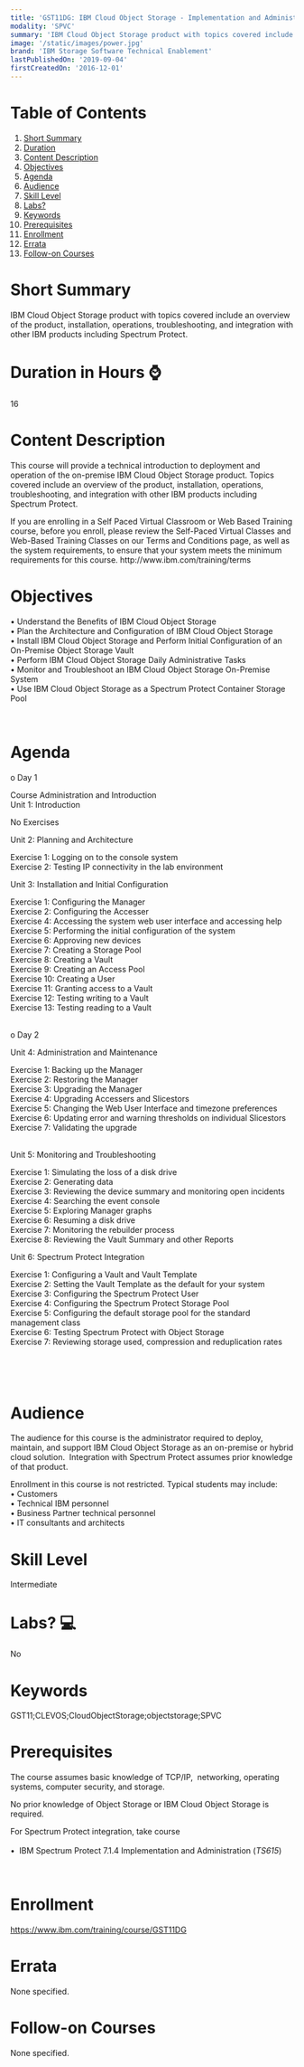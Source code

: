 ```yaml
---
title: 'GST11DG: IBM Cloud Object Storage - Implementation and Administration'
modality: 'SPVC'
summary: 'IBM Cloud Object Storage product with topics covered include an overview of the product, installation, operations, troubleshooting, and integration with other IBM products including Spectrum Protect.'
image: '/static/images/power.jpg'
brand: 'IBM Storage Software Technical Enablement'
lastPublishedOn: '2019-09-04'
firstCreatedOn: '2016-12-01'
---
```

# Table of Contents
1.  [Short Summary](#short-summary)
2.  [Duration](#duration-in-hours-)
3.  [Content Description](#content-description)
4.  [Objectives](#objectives)
5.  [Agenda](#agenda)
6.  [Audience](#audience)
7.  [Skill Level](#skill-level)
8.  [Labs?](#labs-)
9.  [Keywords](#keywords)
10. [Prerequisites](#prerequisites)
11. [Enrollment](#enrollment)
12. [Errata](#errata)
13. [Follow-on Courses](#follow-on-courses)

# Short Summary
IBM Cloud Object Storage product with topics covered include an overview of the product, installation, operations, troubleshooting, and integration with other IBM products including Spectrum Protect.

# Duration in Hours ⌚
16

# Content Description
<p>This course will provide a technical introduction to deployment and operation of the on-premise IBM Cloud Object Storage product. Topics covered include an overview of the product, installation, operations, troubleshooting, and integration with other IBM products including Spectrum Protect.</p>

<p>If you are enrolling in a Self Paced Virtual Classroom or Web Based Training course, before you enroll, please review the Self-Paced Virtual Classes and Web-Based Training Classes on our Terms and Conditions page, as well as the system requirements, to ensure that your system meets the minimum requirements for this course. http://www.ibm.com/training/terms</p>

# Objectives
<p>&bull; Understand the Benefits of IBM Cloud Object Storage &nbsp;&nbsp; &nbsp;<br />
&bull; Plan the Architecture and Configuration of IBM Cloud Object Storage<br />
&bull; Install IBM Cloud Object Storage and Perform Initial Configuration of an On-Premise Object Storage Vault<br />
&bull; Perform IBM Cloud Object Storage Daily Administrative Tasks<br />
&bull; Monitor and Troubleshoot an IBM Cloud Object Storage On-Premise System<br />
&bull; Use IBM Cloud Object Storage as a Spectrum Protect Container Storage Pool</p>

<p>&nbsp;</p>

# Agenda
<p>o Day 1</p><p>Course Administration and Introduction &nbsp;<br />Unit 1: Introduction &nbsp;</p><p>No Exercises</p><p>Unit 2: Planning and Architecture &nbsp;</p><p>Exercise 1: Logging on to the console system<br />Exercise 2: Testing IP connectivity in the lab environment</p><p>Unit 3: Installation and Initial Configuration</p><p>Exercise 1: Configuring the Manager<br />Exercise 2: Configuring the Accesser<br />Exercise 4: Accessing the system web user interface and accessing help<br />Exercise 5: Performing the initial configuration of the system<br />Exercise 6: Approving new devices<br />Exercise 7: Creating a Storage Pool<br />Exercise 8: Creating a Vault<br />Exercise 9: Creating an Access Pool<br />Exercise 10: Creating a User<br />Exercise 11: Granting access to a Vault<br />Exercise 12: Testing writing to a Vault<br />Exercise 13: Testing reading to a Vault</p><p><br />o Day 2</p><p>Unit 4: Administration and Maintenance</p><p>Exercise 1: Backing up the Manager<br />Exercise 2: Restoring the Manager<br />Exercise 3: Upgrading the Manager &nbsp;<br />Exercise 4: Upgrading Accessers and Slicestors<br />Exercise 5: Changing the Web User Interface and timezone preferences<br />Exercise 6: Updating error and warning thresholds on individual Slicestors<br />Exercise 7: Validating the upgrade</p><p><br />Unit 5: Monitoring and Troubleshooting</p><p>Exercise 1: Simulating the loss of a disk drive<br />Exercise 2: Generating data<br />Exercise 3: Reviewing the device summary and monitoring open incidents &nbsp;<br />Exercise 4: Searching the event console<br />Exercise 5: Exploring Manager graphs<br />Exercise 6: Resuming a disk drive<br />Exercise 7: Monitoring the rebuilder process<br />Exercise 8: Reviewing the Vault Summary and other Reports</p><p>Unit 6: Spectrum Protect Integration</p><p>Exercise 1: Configuring a Vault and Vault Template<br />Exercise 2: Setting the Vault Template as the default for your system<br />Exercise 3: Configuring the Spectrum Protect User<br />Exercise 4: Configuring the Spectrum Protect Storage Pool<br />Exercise 5: Configuring the default storage pool for the standard management class<br />Exercise 6: Testing Spectrum Protect with Object Storage<br />Exercise 7: Reviewing storage used, compression and reduplication rates</p><p>&nbsp;</p><p>&nbsp;</p>

# Audience
<p>The audience for this course is the administrator required to deploy, maintain, and support IBM Cloud Object Storage as an on-premise or hybrid cloud solution.&nbsp; Integration with Spectrum Protect assumes prior knowledge of that product. &nbsp;</p>

<p>Enrollment in this course is not restricted. Typical students may include:<br />
&bull; Customers<br />
&bull; Technical IBM personnel<br />
&bull; Business Partner technical personnel<br />
&bull; IT consultants and architects</p>

# Skill Level
Intermediate

# Labs? 💻
No

# Keywords
GST11;CLEVOS;CloudObjectStorage;objectstorage;SPVC

# Prerequisites
<p>The course assumes basic knowledge of TCP/IP,&nbsp; networking, operating systems, computer security, and storage.</p>

<p>No prior knowledge of Object Storage or IBM Cloud Object Storage is required.</p>

<p>For Spectrum Protect integration, take course<br />
&nbsp;<br />
&bull;&nbsp; IBM Spectrum Protect 7.1.4 Implementation and Administration (<em>TS615</em>)</p>

<p>&nbsp;</p>

# Enrollment
https://www.ibm.com/training/course/GST11DG

# Errata
None specified.

# Follow-on Courses
None specified.

